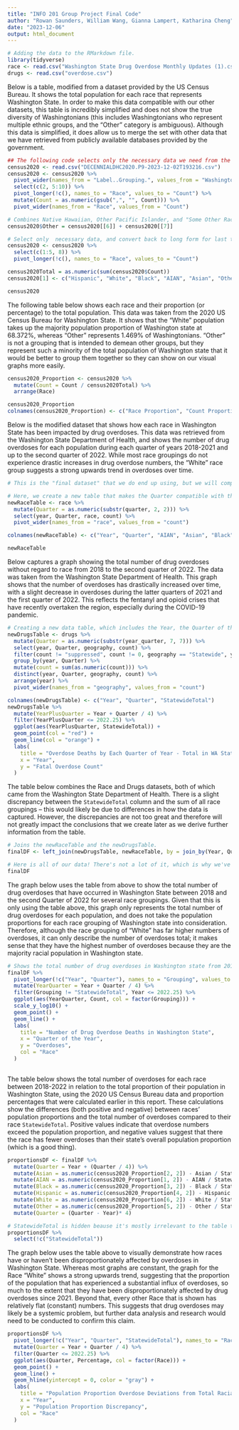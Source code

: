 ---
title: "INFO 201 Group Project Final Code"
author: "Rowan Saunders, William Wang, Gianna Lampert, Katharina Cheng"
date: "2023-12-06"
output: html_document
---

```{r, echo = FALSE}
# Adding the data to the RMarkdown file.
library(tidyverse)
race <- read.csv("Washington State Drug Overdose Monthly Updates (1).csv")
drugs <- read.csv("overdose.csv")
```

Below is a table, modified from a dataset provided by the US Census Bureau. It shows the total population for each race that represents Washington State. In order to make this data compatible with our other datasets, this table is incredibly simplified and does not show the true diversity of Washingtonians (this includes Washingtonians who represent multiple ethnic groups, and the "Other" category is ambiguous). Although this data is simplified, it does allow us to merge the set with other data that we have retrieved from publicly available databases provided by the government.

```{r, echo = FALSE}

## The following code selects only the necessary data we need from the dataset.
census2020 <- read.csv("DECENNIALDHC2020.P9-2023-12-02T193216.csv")
census2020 <- census2020 %>% 
  pivot_wider(names_from = "Label..Grouping.", values_from = "Washington") %>% 
  select(c(2, 5:10)) %>% 
  pivot_longer(!c(), names_to = "Race", values_to = "Count") %>% 
  mutate(Count = as.numeric(gsub(",", "", Count))) %>% 
  pivot_wider(names_from = "Race", values_from = "Count")

# Combines Native Hawaiian, Other Pacific Islander, and "Some Other Race"
census2020$Other = census2020[[6]] + census2020[[7]]

# Select only  necessary data, and convert back to long form for last time.
census2020 <- census2020 %>% 
  select(c(1:5, 8)) %>% 
  pivot_longer(!c(), names_to = "Race", values_to = "Count")

census2020Total = as.numeric(sum(census2020$Count))
census2020[1] <- c("Hispanic", "White", "Black", "AIAN", "Asian", "Other")

census2020
```

The following table below shows each race and their proportion (or percentage) to the total population. This data was taken from the 2020 US Census Bureau for Washington State. It shows that the "White" population takes up the majority population proportion of Washington state at 68.372%, whereas "Other" represents 1.469% of Washingtonians. "Other" is not a grouping that is intended to demean other groups, but they represent such a minority of the total population of Washington state that it would be better to group them together so they can show on our visual graphs more easily.

```{r, echo = FALSE}
census2020_Proportion <- census2020 %>% 
  mutate(Count = Count / census2020Total) %>% 
  arrange(Race)

census2020_Proportion
colnames(census2020_Proportion) <- c("Race Proportion", "Count Proportion")
```

Below is the modified dataset that shows how each race in Washington State has been impacted by drug overdoses. This data was retrieved from the Washington State Department of Health, and shows the number of drug overdoses for each population during each quarter of years 2018-2021 and up to the second quarter of 2022. While most race groupings do not experience drastic increases in drug overdose numbers, the "White" race group suggests a strong upwards trend in overdoses over time.

```{r, echo = FALSE}
# This is the "final dataset" that we do end up using, but we will compare it later to the US Census Bureau dataset

# Here, we create a new table that makes the Quarter compatible with the other dataset. Selects only necessary data.
newRaceTable <- race %>% 
  mutate(Quarter = as.numeric(substr(quarter, 2, 2))) %>%
  select(year, Quarter, race, count) %>% 
  pivot_wider(names_from = "race", values_from = "count")

colnames(newRaceTable) <- c("Year", "Quarter", "AIAN", "Asian", "Black", "Hispanic", "White", "Other")

newRaceTable
```

Below captures a graph showing the total number of drug overdoses without regard to race from 2018 to the second quarter of 2022. The data was taken from the Washington State Department of Health. This graph shows that the number of overdoses has drastically increased over time, with a slight decrease in overdoses during the latter quarters of 2021 and the first quarter of 2022. This reflects the fentanyl and opioid crises that have recently overtaken the region, especially during the COVID-19 pandemic.

```{r, echo = FALSE}
# Creating a new data table, which includes the Year, the Quarter of that Year (in dbl), the county, and the total count for that county.
newDrugsTable <- drugs %>% 
  mutate(Quarter = as.numeric(substr(year_quarter, 7, 7))) %>%
  select(year, Quarter, geography, count) %>% 
  filter(count != "suppressed", count != 0, geography == "Statewide", year > 2017) %>% 
  group_by(year, Quarter) %>% 
  mutate(count = sum(as.numeric(count))) %>% 
  distinct(year, Quarter, geography, count) %>% 
  arrange(year) %>% 
  pivot_wider(names_from = "geography", values_from = "count")

colnames(newDrugsTable) <- c("Year", "Quarter", "StatewideTotal")
newDrugsTable %>% 
  mutate(YearPlusQuarter = Year + Quarter / 4) %>% 
  filter(YearPlusQuarter <= 2022.25) %>% 
  ggplot(aes(YearPlusQuarter, StatewideTotal)) +
  geom_point(col = "red") +
  geom_line(col = "orange") +
  labs(
    title = "Overdose Deaths by Each Quarter of Year - Total in WA State",
    x = "Year",
    y = "Fatal Overdose Count"
  )
```

The table below combines the Race and Drugs datasets, both of which came from the Washington State Department of Health. There is a slight discrepancy between the `StatewideTotal` column and the sum of all race groupings -- this would likely be due to differences in how the data is captured. However, the discrepancies are not too great and therefore will not greatly impact the conclusions that we create later as we derive further information from the table.

```{r, echo = FALSE}
# Joins the newRaceTable and the newDrugsTable.
finalDF <- left_join(newDrugsTable, newRaceTable, by = join_by(Year, Quarter))

# Here is all of our data! There's not a lot of it, which is why we've shown all of it rather than using head() or tail() or sample_n().
finalDF
```

The graph below uses the table from above to show the total number of drug overdoses that have occurred in Washington State between 2018 and the second Quarter of 2022 for several race groupings. Given that this is only using the table above, this graph only represents the total number of drug overdoses for each population, and does not take the population proportions for each race grouping of Washington state into consideration. Therefore, although the race grouping of "White" has far higher numbers of overdoses, it can only describe the number of overdoses total; it makes sense that they have the highest number of overdoses because they are the majority racial population in Washington state.

```{r, echo = FALSE}
# Shows the total number of drug overdoses in Washington state from 2017-2022 for several race groupings.
finalDF %>% 
  pivot_longer(!c("Year", "Quarter"), names_to = "Grouping", values_to = "Count") %>%
  mutate(YearQuarter = Year + Quarter / 4) %>% 
  filter(Grouping != "StatewideTotal", Year <= 2022.25) %>% 
  ggplot(aes(YearQuarter, Count, col = factor(Grouping))) +
  scale_y_log10() +
  geom_point() +
  geom_line() +
  labs(
    title = "Number of Drug Overdose Deaths in Washington State",
    x = "Quarter of the Year",
    y = "Overdoses",
    col = "Race"
  )
  
```

The table below shows the total number of overdoses for each race between 2018-2022 in relation to the total proportion of their population in Washington State, using the 2020 US Census Bureau data and proportion percentages that were calculated earlier in this report. These calculations show the differences (both positive and negative) between races' population proportions and the total number of overdoses compared to their race `StatewideTotal`. Positive values indicate that overdose numbers exceed the population proportion, and negative values suggest that there the race has fewer overdoses than their state's overall population proportion (which is a good thing).

```{r, echo = FALSE}
proportionsDF <- finalDF %>% 
  mutate(Quarter = Year + (Quarter / 4)) %>% 
  mutate(Asian = as.numeric(census2020_Proportion[2, 2]) - Asian / StatewideTotal) %>% 
  mutate(AIAN = as.numeric(census2020_Proportion[1, 2]) - AIAN / StatewideTotal) %>% 
  mutate(Black = as.numeric(census2020_Proportion[3, 2]) - Black / StatewideTotal) %>% 
  mutate(Hispanic = as.numeric(census2020_Proportion[4, 2]) - Hispanic / StatewideTotal) %>% 
  mutate(White = as.numeric(census2020_Proportion[6, 2]) - White / StatewideTotal) %>% 
  mutate(Other = as.numeric(census2020_Proportion[5, 2]) - Other / StatewideTotal) %>% 
  mutate(Quarter = (Quarter - Year)* 4)

# StatewideTotal is hidden beause it's mostly irrelevant to the table that is being shown.
proportionsDF %>% 
  select(!c("StatewideTotal"))
```

The graph below uses the table above to visually demonstrate how races have or haven't been disproportionately affected by overdoses in Washington State. Whereas most graphs are constant, the graph for the Race "White" shows a strong upwards trend, suggesting that the proportion of the population that has experienced a substantial influx of overdoses, so much to the extent that they have been disproportionately affected by drug overdoses since 2021. Beyond that, every other Race that is shown has relatively flat (constant) numbers. This suggests that drug overdoses may likely be a systemic problem, but further data analysis and research would need to be conducted to confirm this claim.

```{r, echo = FALSE}
proportionsDF %>% 
  pivot_longer(!c("Year", "Quarter", "StatewideTotal"), names_to = "Race", values_to = "Percentage") %>% 
  mutate(Quarter = Year + Quarter / 4) %>% 
  filter(Quarter <= 2022.25) %>% 
  ggplot(aes(Quarter, Percentage, col = factor(Race))) +
  geom_point() +
  geom_line() +
  geom_hline(yintercept = 0, color = "gray") +
  labs(
    title = "Population Proportion Overdose Deviations from Total Racial Population Groupings in WA State",
    x = "Year",
    y = "Population Proportion Discrepancy",
    col = "Race"
  )
```

